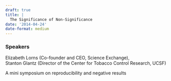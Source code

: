 ```yaml
---
draft: true 
title: |
  The Significance of Non-Significance
date: '2014-04-24'
date-format: medium 
---
```



### Speakers  
Elizabeth Lorns (Co-founder and CEO, Science Exchange),  
Stanton Glantz (Director of the Center for Tobacco Control Research, UCSF)

A mini symposium on reproducibility and negative results


